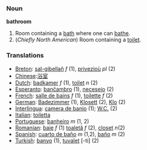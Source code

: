 === Noun ===

'''bathroom'''

# Room containing a [[bath]] where one can [[bathe]].
# (''Chiefly North American'') Room containing a [[toilet]].

=== Translations ===

*[[Breton]]: [[sal-gibellañ]] ''f'' (1), [[privezioù]] ''pl'' (2)
*[[Chinese]]:[[浴室]]
*[[Dutch]]: [[badkamer]] ''f'' (1), [[toilet]] ''n'' (2)
*[[Esperanto]]: [[banĉambro]] (1), [[necesejo]] (2)
*[[French]]: [[salle de bains]] ''f'' (1), [[toilette]] ''f'' (2)
*[[German]]: [[Badezimmer]] (1), [[Klosett]] (2), [[Klo]] (2)
*[[Interlingua]]: [[camera de banio]] (1); [[W.C.]] (2)
*[[Italian]]: [[toiletta]]
*[[Portuguese]]: [[banheiro]] ''m'' (1, 2)
*[[Romanian]]: [[baie]] ''f'' (1) [[toaletă]] ''f'' (2), [[closet]]  ''n''(2)
*[[Spanish]]: [[cuarto de baño]] ''m'' (1,2), [[baño]] ''m'' (2)
*[[Turkish]]: [[banyo]] (1), [[tuvalet]] [-ti] (2)